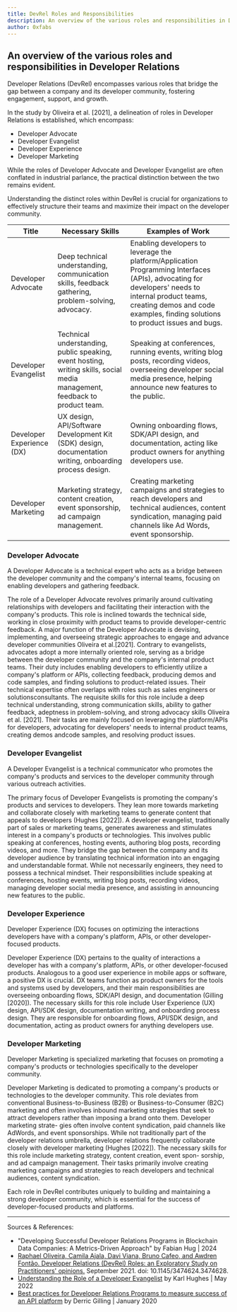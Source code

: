 ```yaml
---
title: DevRel Roles and Responsibilities
description: An overview of the various roles and responsibilities in Developer Relations
author: 0xfabs
---
```


## An overview of the various roles and responsibilities in Developer Relations

<Callout type="info">
  Developer Relations (DevRel) encompasses various roles that bridge the gap between a company and its developer community, fostering engagement, support, and growth.
</Callout>

In the study by Oliveira et al. [2021], a delineation of roles in Developer Relations is established,
which encompass:

- Developer Advocate
- Developer Evangelist
- Developer Experience
- Developer Marketing

While the roles of Developer Advocate and Developer Evangelist are often conflated in
industrial parlance, the practical distinction between the two remains evident.

<Callout type="importance">
  Understanding the distinct roles within DevRel is crucial for organizations to effectively structure their teams and maximize their impact on the developer community.
</Callout>

| Title | Necessary Skills | Examples of Work |
|-------|------------------|-------------------|
| Developer Advocate | Deep technical understanding, communication skills, feedback gathering, problem-solving, advocacy. | Enabling developers to leverage the platform/Application Programming Interfaces (APIs), advocating for developers' needs to internal product teams, creating demos and code examples, finding solutions to product issues and bugs. |
| Developer Evangelist | Technical understanding, public speaking, event hosting, writing skills, social media management, feedback to product team. | Speaking at conferences, running events, writing blog posts, recording videos, overseeing developer social media presence, helping announce new features to the public. |
| Developer Experience (DX) | UX design, API/Software Development Kit (SDK) design, documentation writing, onboarding process design. | Owning onboarding flows, SDK/API design, and documentation, acting like product owners for anything developers use. |
| Developer Marketing | Marketing strategy, content creation, event sponsorship, ad campaign management. | Creating marketing campaigns and strategies to reach developers and technical audiences, content syndication, managing paid channels like Ad Words, event sponsorship. |


### Developer Advocate

<Callout type="info">
  A Developer Advocate is a technical expert who acts as a bridge between the developer community and the company's internal teams, focusing on enabling developers and gathering feedback.
</Callout>

The role of a Developer Advocate revolves primarily around cultivating relationships with developers and facilitating their interaction 
with the company's products. This role is inclined towards the technical side, working in close proximity with product teams to provide 
developer-centric feedback. A major function of the Developer Advocate is devising, implementing, and overseeing strategic approaches to 
engage and advance developer communities Oliveira et al.[2021]. Contrary to evangelists, advocates adopt a more internally oriented role, 
serving as a bridge between the developer community and the company's internal product teams. Their duty includes enabling developers to 
efficiently utilize a company's platform or APIs, collecting feedback, producing demos and code samples, and finding solutions to product-related 
issues. Their technical expertise often overlaps with roles such as sales engineers or solutionsconsultants. The requisite skills for this role 
include a deep technical understanding, strong communication skills, ability to gather feedback, adeptness in problem-solving, and strong advocacy 
skills Oliveira et al. [2021]. Their tasks are mainly focused on leveraging the platform/APIs for developers, advocating for developers' needs to 
internal product teams, creating demos andcode samples, and resolving product issues.

### Developer Evangelist

<Callout type="info">
  A Developer Evangelist is a technical communicator who promotes the company's products and services to the developer community through various outreach activities.
</Callout>

The primary focus of Developer Evangelists is promoting the company's products and services to developers. 
They lean more towards marketing and collaborate closely with marketing teams to generate content that 
appeals to developers (Hughes [2022]). A developer evangelist, traditionally part of sales or marketing teams, 
generates awareness and stimulates interest in a company's products or technologies. This involves public speaking
at conferences, hosting events, authoring blog posts, recording videos, and more. They bridge
the gap between the company and its developer audience by translating technical information
into an engaging and understandable format. While not necessarily engineers, they need to
possess a technical mindset.
Their responsibilities include speaking at conferences, hosting events, writing blog posts,
recording videos, managing developer social media presence, and assisting in announcing new
features to the public.

### Developer Experience

<Callout type="info">
  Developer Experience (DX) focuses on optimizing the interactions developers have with a company's platform, APIs, or other developer-focused products.
</Callout>

Developer Experience (DX) pertains to the quality of interactions a developer has with a
company's platform, APIs, or other developer-focused products. Analogous to a good user
experience in mobile apps or software, a positive DX is crucial. DX teams function as product
owners for the tools and systems used by developers, and their main responsibilities are
overseeing onboarding flows, SDK/API design, and documentation (Gilling [2020]).
The necessary skills for this role include User Experience (UX) design, API/SDK design,
documentation writing, and onboarding process design. They are responsible for onboarding
flows, API/SDK design, and documentation, acting as product owners for anything developers
use.

### Developer Marketing

<Callout type="info">
  Developer Marketing is specialized marketing that focuses on promoting a company's products or technologies specifically to the developer community.
</Callout>

Developer Marketing is dedicated to promoting a company's products or technologies to the
developer community. This role deviates from conventional Business-to-Business (B2B) or
Business-to-Consumer (B2C) marketing and often involves inbound marketing strategies that
seek to attract developers rather than imposing a brand onto them. Developer marketing strate-
gies often involve content syndication, paid channels like AdWords, and event sponsorships.
While not traditionally part of the developer relations umbrella, developer relations frequently
collaborate closely with developer marketing (Hughes [2022]).
The necessary skills for this role include marketing strategy, content creation, event spon-
sorship, and ad campaign management. Their tasks primarily involve creating marketing
campaigns and strategies to reach developers and technical audiences, content syndication.

<Callout type="info">
  Each role in DevRel contributes uniquely to building and maintaining a strong developer community, which is essential for the success of developer-focused products and platforms.
</Callout>

---

Sources & References:
- "Developing Successful Developer Relations Programs in Blockchain Data Companies: A Metrics-Driven Approach" by Fabian Hug | 2024
- [Raphael Oliveira, Camila Ajala, Davi Viana, Bruno Cafeo, and Awdren Fontão. Developer Relations (DevRel) Roles: an Exploratory Study on Practitioners' opinions.](https://dl.acm.org/doi/10.1145/3474624.3474628) September 2021. doi: 10.1145/3474624.3474628.
- [Understanding the Role of a Developer Evangelist](https://draft.dev/learn/understanding-the-role-of-a-developer-evangelist) by Karl Hughes | May 2022
- [Best practices for Developer Relations Programs to measure success of an API platform](https://www.moesif.com/blog/developer-relations/measure-success/Best-practices-for-Developer-Relations-Programs-to-measure-success-of-an-API-platform/) by Derric Gilling | January 2020